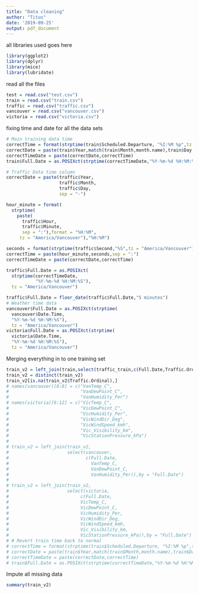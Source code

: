 ```yaml
---
title: "Data cleaning"
author: "Titus"
date: '2019-09-25'
output: pdf_document
---
```

all libraries used goes here
```r
library(ggplot2)
library(dplyr)
library(mice)
library(lubridate)
```
read all the files
```r
test = read.csv("test.csv")
train = read.csv("train.csv")
traffic = read.csv("traffic.csv")
vancouver = read.csv("vancouver.csv")
victoria = read.csv("victoria.csv")
```

fixing time and date for all the data sets
```r
# Main training data time
correctTime = format(strptime(train$Scheduled.Departure, "%I:%M %p",tz = "America/Vancouver"), format="%H:%M:%S")
correctDate = paste(train$Year,match(train$Month,month.name),train$Day.of.Month,sep = "-")
correctTimeDate = paste(correctDate,correctTime)
train$Full.Date = as.POSIXct(strptime(correctTimeDate,"%Y-%m-%d %H:%M:%S"),tz = "America/Vancouver")

# Traffic Data time column
correctDate = paste(traffic$Year,
                    traffic$Month,
                    traffic$Day,
                    sep = "-")

hour_minute = format(
  strptime(
    paste(
      traffic$Hour,
      traffic$Minute,
      sep = ":"),format = "%H:%M",
     tz = "America/Vancouver"),"%H:%M")

seconds = format(strptime(traffic$Second,"%S",tz = "America/Vancouver"),"%S")
correctTime = paste(hour_minute,seconds,sep = ":")
correctTimeDate = paste(correctDate,correctTime)

traffic$Full.Date = as.POSIXct(
  strptime(correctTimeDate,
           "%Y-%m-%d %H:%M:%S"),
  tz = "America/Vancouver")

traffic$Full.Date = floor_date(traffic$Full.Date,"5 minutes")
# Weather time data
vancouver$Full.Date = as.POSIXct(strptime(
  vancouver$Date.Time,
  "%Y-%m-%d %H:%M:%S"),
  tz = "America/Vancouver")
victoria$Full.Date = as.POSIXct(strptime(
  victoria$Date.Time,
  "%Y-%m-%d %H:%M:%S"),
  tz = "America/Vancouver")
```
Merging everything in to one training set
```r
train_v2 = left_join(train,select(traffic_train,c(Full.Date,Traffic.Ordinal)),by = "Full.Date")
train_v2 = distinct(train_v2)
train_v2[is.na(train_v2$Traffic.Ordinal),]
# names(vancouver)[6:8] = c("VanTemp_C",
#                           "VanDewPoint_C",
#                           "VanHumidity_Per")
# names(victoria)[6:12] = c("VicTemp_C",
#                           "VicDewPoint_C",
#                           "VicHumidity_Per",
#                           "VicWindDir_Deg",
#                           "VicWindSpeed_kmh",
#                           "Vic_Visibility_km",
#                           "VicStationPressure_kPa")
# 
# train_v2 = left_join(train_v2,
#                      select(vancouver,
#                             c(Full.Date,
#                               VanTemp_C,
#                               VanDewPoint_C,
#                               VanHumidity_Per)),by = "Full.Date")
# 
# train_v2 = left_join(train_v2,
#                      select(victoria,
#                           c(Full.Date,
#                           VicTemp_C,
#                           VicDewPoint_C,
#                           VicHumidity_Per,
#                           VicWindDir_Deg,
#                           VicWindSpeed_kmh,
#                           Vic_Visibility_km,
#                           VicStationPressure_kPa)),by = "Full.Date")
# # Revert train time back to normal
# correctTime = format(strptime(train$Scheduled.Departure, "%I:%M %p",tz = "America/Vancouver"), format="%H:%M:%S")
# correctDate = paste(train$Year,match(train$Month,month.name),train$Day.of.Month,sep = "-")
# correctTimeDate = paste(correctDate,correctTime)
# train$Full.Date = as.POSIXct(strptime(correctTimeDate,"%Y-%m-%d %H:%M:%S"),tz = "America/Vancouver")
```
Impute all missing data
```r

summary(train_v2)
```



